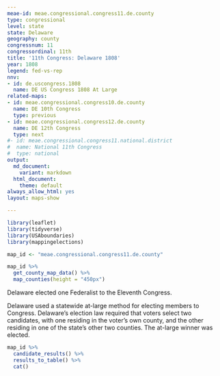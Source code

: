 ```yaml
---
meae-id: meae.congressional.congress11.de.county
type: congressional
level: state
state: Delaware
geography: county
congressnum: 11
congressordinal: 11th
title: '11th Congress: Delaware 1808'
year: 1808
legend: fed-vs-rep
nnv:
- id: de.uscongress.1808
  name: DE US Congress 1808 At Large
related-maps:
- id: meae.congressional.congress10.de.county
  name: DE 10th Congress
  type: previous
- id: meae.congressional.congress12.de.county
  name: DE 12th Congress
  type: next
#- id: meae.congressional.congress11.national.district
#  name: National 11th Congress
#  type: national
output:
  md_document:
    variant: markdown
  html_document:
    theme: default
always_allow_html: yes
layout: maps-show

---
```


```r
library(leaflet)
library(tidyverse)
library(USAboundaries)
library(mappingelections)

map_id <- "meae.congressional.congress11.de.county"
```

<div class="map">

```r
map_id %>%
  get_county_map_data() %>%
  map_counties(height = "450px")
```

</div>

Delaware elected one Federalist to the Eleventh Congress.

Delaware used a statewide at-large method for electing members to Congress. Delaware’s election law required that voters select two candidates, with one residing in the voter’s own county, and the other residing in one of the state's other two counties. The at-large winner was elected.

<div class="results-table">

```r
map_id %>%
  candidate_results() %>%
  results_to_table() %>%
  cat()
```

</div>
